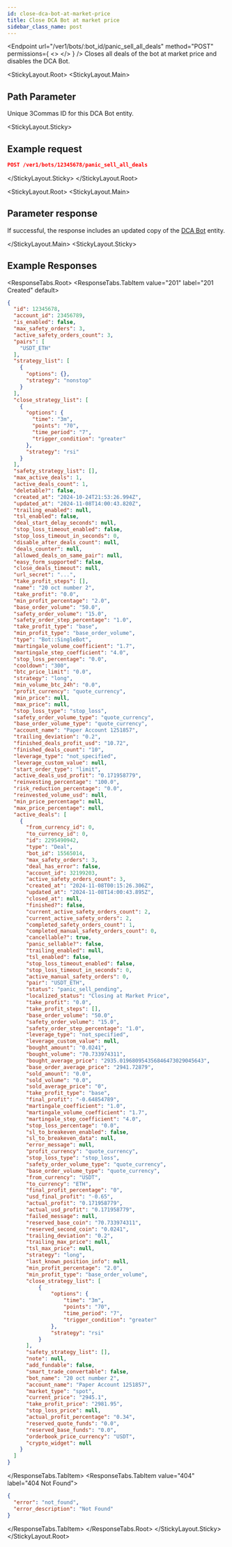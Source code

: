 ```yaml
---
id: close-dca-bot-at-market-price
title: Close DCA Bot at market price
sidebar_class_name: post
---
```




<Endpoint
  url="/ver1/bots/:bot_id/panic_sell_all_deals"
  method="POST"
  permissions={
    <>
      <Permission title="Permission" description="BOTS_WRITE" />
      <Permission title="Security" description="SIGNED" />
    </>
  }
/>
    Closes all deals of the bot at market price and disables the DCA Bot.

<StickyLayout.Root>
<StickyLayout.Main>

## Path Parameter

<ApiParam name='bot_id' type='integer' id="bot_id" required>
  Unique 3Commas ID for this DCA Bot entity.
</ApiParam>
</StickyLayout.Main>

<StickyLayout.Sticky>
##  Example request 

```json
POST /ver1/bots/12345678/panic_sell_all_deals
```
</StickyLayout.Sticky>
</StickyLayout.Root>

<StickyLayout.Root>
<StickyLayout.Main>
## Parameter response

If successful, the response includes an updated copy of the [DCA Bot](/dca-bot/0_dca_bot_entity.mdx) entity.

   </StickyLayout.Main>
<StickyLayout.Sticky>

##  Example Responses

<ResponseTabs.Root>
      <ResponseTabs.TabItem value="201" label="201 Created" default>
```json
{
  "id": 12345678,
  "account_id": 23456789,
  "is_enabled": false,
  "max_safety_orders": 3,
  "active_safety_orders_count": 3,
  "pairs": [
    "USDT_ETH"
  ],
  "strategy_list": [
    {
      "options": {},
      "strategy": "nonstop"
    }
  ],
  "close_strategy_list": [
    {
      "options": {
        "time": "3m",
        "points": "70",
        "time_period": "7",
        "trigger_condition": "greater"
      },
      "strategy": "rsi"
    }
  ],
  "safety_strategy_list": [],
  "max_active_deals": 1,
  "active_deals_count": 1,
  "deletable?": false,
  "created_at": "2024-10-24T21:53:26.994Z",
  "updated_at": "2024-11-08T14:00:43.820Z",
  "trailing_enabled": null,
  "tsl_enabled": false,
  "deal_start_delay_seconds": null,
  "stop_loss_timeout_enabled": false,
  "stop_loss_timeout_in_seconds": 0,
  "disable_after_deals_count": null,
  "deals_counter": null,
  "allowed_deals_on_same_pair": null,
  "easy_form_supported": false,
  "close_deals_timeout": null,
  "url_secret": "...",
  "take_profit_steps": [],
  "name": "20 oct number 2",
  "take_profit": "0.0",
  "min_profit_percentage": "2.0",
  "base_order_volume": "50.0",
  "safety_order_volume": "15.0",
  "safety_order_step_percentage": "1.0",
  "take_profit_type": "base",
  "min_profit_type": "base_order_volume",
  "type": "Bot::SingleBot",
  "martingale_volume_coefficient": "1.7",
  "martingale_step_coefficient": "4.0",
  "stop_loss_percentage": "0.0",
  "cooldown": "300",
  "btc_price_limit": "0.0",
  "strategy": "long",
  "min_volume_btc_24h": "0.0",
  "profit_currency": "quote_currency",
  "min_price": null,
  "max_price": null,
  "stop_loss_type": "stop_loss",
  "safety_order_volume_type": "quote_currency",
  "base_order_volume_type": "quote_currency",
  "account_name": "Paper Account 1251857",
  "trailing_deviation": "0.2",
  "finished_deals_profit_usd": "10.72",
  "finished_deals_count": "10",
  "leverage_type": "not_specified",
  "leverage_custom_value": null,
  "start_order_type": "limit",
  "active_deals_usd_profit": "0.171958779",
  "reinvesting_percentage": "100.0",
  "risk_reduction_percentage": "0.0",
  "reinvested_volume_usd": null,
  "min_price_percentage": null,
  "max_price_percentage": null,
  "active_deals": [
    {
      "from_currency_id": 0,
      "to_currency_id": 0,
      "id": 2295490942,
      "type": "Deal",
      "bot_id": 15565014,
      "max_safety_orders": 3,
      "deal_has_error": false,
      "account_id": 32199203,
      "active_safety_orders_count": 3,
      "created_at": "2024-11-08T00:15:26.306Z",
      "updated_at": "2024-11-08T14:00:43.895Z",
      "closed_at": null,
      "finished?": false,
      "current_active_safety_orders_count": 2,
      "current_active_safety_orders": 2,
      "completed_safety_orders_count": 1,
      "completed_manual_safety_orders_count": 0,
      "cancellable?": true,
      "panic_sellable?": false,
      "trailing_enabled": null,
      "tsl_enabled": false,
      "stop_loss_timeout_enabled": false,
      "stop_loss_timeout_in_seconds": 0,
      "active_manual_safety_orders": 0,
      "pair": "USDT_ETH",
      "status": "panic_sell_pending",
      "localized_status": "Closing at Market Price",
      "take_profit": "0.0",
      "take_profit_steps": [],
      "base_order_volume": "50.0",
      "safety_order_volume": "15.0",
      "safety_order_step_percentage": "1.0",
      "leverage_type": "not_specified",
      "leverage_custom_value": null,
      "bought_amount": "0.0241",
      "bought_volume": "70.733974311",
      "bought_average_price": "2935.019680954356846473029045643",
      "base_order_average_price": "2941.72879",
      "sold_amount": "0.0",
      "sold_volume": "0.0",
      "sold_average_price": "0",
      "take_profit_type": "base",
      "final_profit": "-0.64854789",
      "martingale_coefficient": "1.0",
      "martingale_volume_coefficient": "1.7",
      "martingale_step_coefficient": "4.0",
      "stop_loss_percentage": "0.0",
      "sl_to_breakeven_enabled": false,
      "sl_to_breakeven_data": null,
      "error_message": null,
      "profit_currency": "quote_currency",
      "stop_loss_type": "stop_loss",
      "safety_order_volume_type": "quote_currency",
      "base_order_volume_type": "quote_currency",
      "from_currency": "USDT",
      "to_currency": "ETH",
      "final_profit_percentage": "0",
      "usd_final_profit": "-0.65",
      "actual_profit": "0.171958779",
      "actual_usd_profit": "0.171958779",
      "failed_message": null,
      "reserved_base_coin": "70.733974311",
      "reserved_second_coin": "0.0241",
      "trailing_deviation": "0.2",
      "trailing_max_price": null,
      "tsl_max_price": null,
      "strategy": "long",
      "last_known_position_info": null,
      "min_profit_percentage": "2.0",
      "min_profit_type": "base_order_volume",
      "close_strategy_list": [
          {
              "options": {
                  "time": "3m",
                  "points": "70",
                  "time_period": "7",
                  "trigger_condition": "greater"
              },
              "strategy": "rsi"
          }
      ],
      "safety_strategy_list": [],
      "note": null,
      "add_fundable": false,
      "smart_trade_convertable": false,
      "bot_name": "20 oct number 2",
      "account_name": "Paper Account 1251857",
      "market_type": "spot",
      "current_price": "2945.1",
      "take_profit_price": "2981.95",
      "stop_loss_price": null,
      "actual_profit_percentage": "0.34",
      "reserved_quote_funds": "0.0",
      "reserved_base_funds": "0.0",
      "orderbook_price_currency": "USDT",
      "crypto_widget": null
    }
  ]
}
```
</ResponseTabs.TabItem>
<ResponseTabs.TabItem value="404" label="404 Not Found">

```json
{
  "error": "not_found",
  "error_description": "Not Found"
}
```
</ResponseTabs.TabItem>
</ResponseTabs.Root>
   </StickyLayout.Sticky>
</StickyLayout.Root>